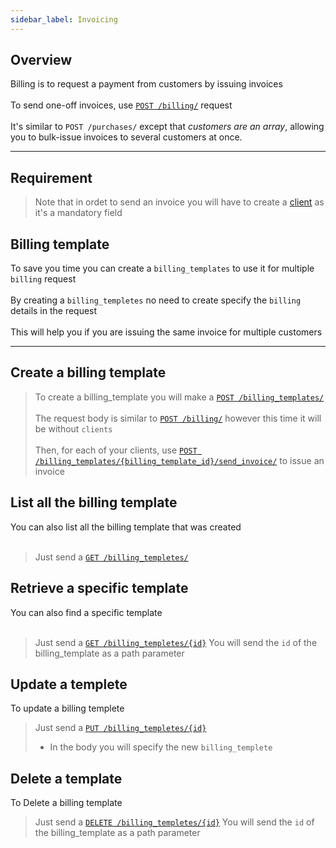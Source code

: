```yaml
---
sidebar_label: Invoicing
---
```


## Overview
Billing is to request a payment from customers by issuing invoices<br></br>
To send one-off invoices, use <u>[`POST /billing/`](../../../api/gateway/billing-templates-one-time-invoices)</u> request<br></br>
It's similar to `POST /purchases/` except that _customers are an array_, allowing you to bulk-issue invoices to several customers at once.

---
## Requirement
> Note that in ordet to send an invoice you will have to create a <u>[client](../Clients/create_clients)</u> as it's a mandatory field

## Billing template
To save you time you can create a `billing_templates` to use it for multiple `billing` request<br></br>
By creating a `billing_templetes` no need to create specify the `billing` details in the request <br></br>
This will help you if you are issuing the same invoice for multiple customers

---
## Create a billing template

> To create a billing_template you will make a [`POST /billing_templates/`](../../../api/gateway/billing-templates-create)<br></br>
> The request body is similar to [`POST /billing/`](../../../api/gateway/billing-templates-one-time-invoices) however this time it will be without `clients`<br></br>
> Then, for each of your clients, use [`POST /billing_templates/{billing_template_id}/send_invoice/`](../../../api/gateway/billing-templates-send-invoice) to issue an invoice 

## List all the billing template
You can also list all the billing template that was created <br></br>

> Just send a [`GET /billing_templetes/`](../../../api/gateway/billing-templates-list)

## Retrieve a specific template
You can also find a specific template <br></br>

> Just send a [`GET /billing_templetes/{id}`](../../../api/gateway/billing-templates-read)
> You will send the `id` of the billing_template as a path parameter

## Update a templete
To update a billing templete 

> Just send a [`PUT /billing_templetes/{id}`](../../../api/gateway/billing-templates-update)
> - In the body you will specify the new `billing_templete` 

## Delete a template
To Delete a billing template

> Just send a [`DELETE /billing_templetes/{id}`](../../../api/gateway/billing-templates-delete)
> You will send the `id` of the billing_template as a path parameter
